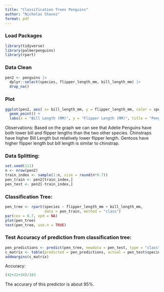---
title: "Classification Trees Penguins"
author: "Nicholas Chavez"
format: pdf
---
### Load Packages
```{r}
library(tidyverse)
library(palmerpenguins)
library(rpart)
```
### Data Clean
```{r}
pen2 <- penguins |> 
  dplyr::select(species, flipper_length_mm, bill_length_mm) |> 
  drop_na()
```
### Plot
```{r}
ggplot(pen2, aes( x= bill_length_mm, y = flipper_length_mm, color = species)) + 
  geom_point() +
  labs(x = "Bill Length (MM)", y = "Flipper Length (MM)", title = "Penguins")
```
Observations: Based on the graph we can see that Adelie Penguins have both lower bill and flipper lengths than the two other species. Chinstraps have higher Bill Length but relatively lower flipper length. Gentoos have higher flipper length but bill length is similar to chinstrap.

### Data Splitting:
```{r}
set.seed(111)
n <- nrow(pen2)
train_index <- sample(1:n, size = round(n*0.7))
pen_train <- pen2[train_index,]
pen_test <- pen2[-train_index,]
```
### Classification Tree:
```{r}
pen_tree <- rpart(species ~ flipper_length_mm + bill_length_mm, 
                  data = pen_train, method = "class")
par(cex = 0.7, xpd = NA)
plot(pen_tree)
text(pen_tree, use.n = TRUE)
```
### Test Accuracy of prediction from classification tree:
```{r}
pen_predictions <- predict(pen_tree, newdata = pen_test, type = "class")
c_matrix <- table(predicted = pen_predictions, actual = pen_test$species)
addmargins(c_matrix)
```
Accuracy:
```{r}
(42+22+34)/103
```
The accurary of this predictor is about 95%. 
